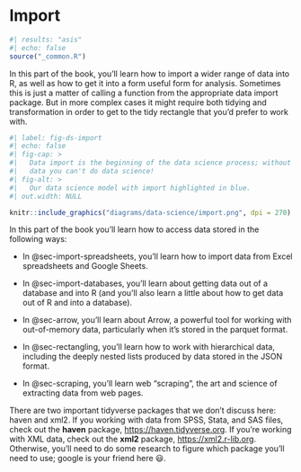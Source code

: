 # Import {#sec-import .unnumbered}

```r
#| results: "asis"
#| echo: false
source("_common.R")
```

In this part of the book, you'll learn how to import a wider range of data into R, as well as how to get it into a form useful form for analysis.
Sometimes this is just a matter of calling a function from the appropriate data import package.
But in more complex cases it might require both tidying and transformation in order to get to the tidy rectangle that you'd prefer to work with.

```r
#| label: fig-ds-import
#| echo: false
#| fig-cap: >
#|   Data import is the beginning of the data science process; without
#|   data you can't do data science!
#| fig-alt: >
#|   Our data science model with import highlighted in blue.
#| out.width: NULL

knitr::include_graphics("diagrams/data-science/import.png", dpi = 270)
```

In this part of the book you'll learn how to access data stored in the following ways:

-   In @sec-import-spreadsheets, you'll learn how to import data from Excel spreadsheets and Google Sheets.

-   In @sec-import-databases, you'll learn about getting data out of a database and into R (and you'll also learn a little about how to get data out of R and into a database).

-   In @sec-arrow, you'll learn about Arrow, a powerful tool for working with out-of-memory data, particularly when it's stored in the parquet format.

-   In @sec-rectangling, you'll learn how to work with hierarchical data, including the deeply nested lists produced by data stored in the JSON format.

-   In @sec-scraping, you'll learn web "scraping", the art and science of extracting data from web pages.

There are two important tidyverse packages that we don't discuss here: haven and xml2.
If you working with data from SPSS, Stata, and SAS files, check out the **haven** package, <https://haven.tidyverse.org>.
If you're working with XML data, check out the **xml2** package, <https://xml2.r-lib.org>.
Otherwise, you'll need to do some research to figure which package you'll need to use; google is your friend here 😃.
